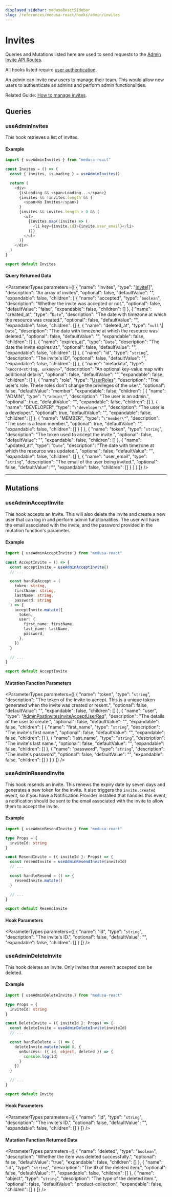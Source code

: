 ```yaml
---
displayed_sidebar: medusaReactSidebar
slug: /references/medusa-react/hooks/admin/invites
---
```



# Invites

Queries and Mutations listed here are used to send requests to the [Admin Invite API Routes](https://docs.medusajs.com/api/admin#invites).

All hooks listed require [user authentication](../../../modules/medusa_react.mdx#useadminlogin).

An admin can invite new users to manage their team. This would allow new users to authenticate as admins and perform admin functionalities.

Related Guide: [How to manage invites](https://docs.medusajs.com/modules/users/admin/manage-invites).

## Queries

### useAdminInvites

This hook retrieves a list of invites.

#### Example

```ts
import { useAdminInvites } from "medusa-react"

const Invites = () => {
  const { invites, isLoading } = useAdminInvites()

  return (
    <div>
      {isLoading && <span>Loading...</span>}
      {invites && !invites.length && (
        <span>No Invites</span>)
      }
      {invites && invites.length > 0 && (
        <ul>
          {invites.map((invite) => (
            <li key={invite.id}>{invite.user_email}</li>
          ))}
        </ul>
      )}
    </div>
  )
}

export default Invites
```

#### Query Returned Data

<ParameterTypes parameters={[
  {
    "name": "invites",
    "type": "[Invite](../../../entities/classes/entities.Invite.mdx)[]",
    "description": "An array of invites",
    "optional": false,
    "defaultValue": "",
    "expandable": false,
    "children": [
      {
        "name": "accepted",
        "type": "`boolean`",
        "description": "Whether the invite was accepted or not.",
        "optional": false,
        "defaultValue": "false",
        "expandable": false,
        "children": []
      },
      {
        "name": "created_at",
        "type": "`Date`",
        "description": "The date with timezone at which the resource was created.",
        "optional": false,
        "defaultValue": "",
        "expandable": false,
        "children": []
      },
      {
        "name": "deleted_at",
        "type": "`null` \\| `Date`",
        "description": "The date with timezone at which the resource was deleted.",
        "optional": false,
        "defaultValue": "",
        "expandable": false,
        "children": []
      },
      {
        "name": "expires_at",
        "type": "`Date`",
        "description": "The date the invite expires at.",
        "optional": false,
        "defaultValue": "",
        "expandable": false,
        "children": []
      },
      {
        "name": "id",
        "type": "`string`",
        "description": "The invite's ID",
        "optional": false,
        "defaultValue": "",
        "expandable": false,
        "children": []
      },
      {
        "name": "metadata",
        "type": "`Record<string, unknown>`",
        "description": "An optional key-value map with additional details",
        "optional": false,
        "defaultValue": "",
        "expandable": false,
        "children": []
      },
      {
        "name": "role",
        "type": "[UserRoles](../../../entities/enums/entities.UserRoles.mdx)",
        "description": "The user's role. These roles don't change the privileges of the user.",
        "optional": false,
        "defaultValue": "member",
        "expandable": false,
        "children": [
          {
            "name": "ADMIN",
            "type": "`\"admin\"`",
            "description": "The user is an admin.",
            "optional": true,
            "defaultValue": "",
            "expandable": false,
            "children": []
          },
          {
            "name": "DEVELOPER",
            "type": "`\"developer\"`",
            "description": "The user is a developer.",
            "optional": true,
            "defaultValue": "",
            "expandable": false,
            "children": []
          },
          {
            "name": "MEMBER",
            "type": "`\"member\"`",
            "description": "The user is a team member.",
            "optional": true,
            "defaultValue": "",
            "expandable": false,
            "children": []
          }
        ]
      },
      {
        "name": "token",
        "type": "`string`",
        "description": "The token used to accept the invite.",
        "optional": false,
        "defaultValue": "",
        "expandable": false,
        "children": []
      },
      {
        "name": "updated_at",
        "type": "`Date`",
        "description": "The date with timezone at which the resource was updated.",
        "optional": false,
        "defaultValue": "",
        "expandable": false,
        "children": []
      },
      {
        "name": "user_email",
        "type": "`string`",
        "description": "The email of the user being invited.",
        "optional": false,
        "defaultValue": "",
        "expandable": false,
        "children": []
      }
    ]
  }
]} />

___

## Mutations

### useAdminAcceptInvite

This hook accepts an Invite. This will also delete the invite and create a new user that can log in and perform admin functionalities. 
The user will have the email associated with the invite, and the password provided in the mutation function's parameter.

#### Example

```ts
import { useAdminAcceptInvite } from "medusa-react"

const AcceptInvite = () => {
  const acceptInvite = useAdminAcceptInvite()
  // ...

  const handleAccept = (
    token: string,
    firstName: string,
    lastName: string,
    password: string
  ) => {
    acceptInvite.mutate({
      token,
      user: {
        first_name: firstName,
        last_name: lastName,
        password,
      },
    })
  }

  // ...
}

export default AcceptInvite
```

#### Mutation Function Parameters

<ParameterTypes parameters={[
  {
    "name": "token",
    "type": "`string`",
    "description": "The token of the invite to accept. This is a unique token generated when the invite was created or resent.",
    "optional": false,
    "defaultValue": "",
    "expandable": false,
    "children": []
  },
  {
    "name": "user",
    "type": "[AdminPostInvitesInviteAcceptUserReq](../../../medusa/classes/medusa.AdminPostInvitesInviteAcceptUserReq.mdx)",
    "description": "The details of the user to create.",
    "optional": false,
    "defaultValue": "",
    "expandable": false,
    "children": [
      {
        "name": "first_name",
        "type": "`string`",
        "description": "The invite's first name.",
        "optional": false,
        "defaultValue": "",
        "expandable": false,
        "children": []
      },
      {
        "name": "last_name",
        "type": "`string`",
        "description": "The invite's last name.",
        "optional": false,
        "defaultValue": "",
        "expandable": false,
        "children": []
      },
      {
        "name": "password",
        "type": "`string`",
        "description": "The invite's password",
        "optional": false,
        "defaultValue": "",
        "expandable": false,
        "children": []
      }
    ]
  }
]} />

### useAdminResendInvite

This hook resends an invite. This renews the expiry date by seven days and generates a new token for the invite. It also triggers the `invite.created` event, 
so if you have a Notification Provider installed that handles this event, a notification should be sent to the email associated with the 
invite to allow them to accept the invite.

#### Example

```ts
import { useAdminResendInvite } from "medusa-react"

type Props = {
  inviteId: string
}

const ResendInvite = ({ inviteId }: Props) => {
  const resendInvite = useAdminResendInvite(inviteId)
  // ...

  const handleResend = () => {
    resendInvite.mutate()
  }

  // ...
}

export default ResendInvite
```

#### Hook Parameters

<ParameterTypes parameters={[
  {
    "name": "id",
    "type": "`string`",
    "description": "The invite's ID.",
    "optional": false,
    "defaultValue": "",
    "expandable": false,
    "children": []
  }
]} />

### useAdminDeleteInvite

This hook deletes an invite. Only invites that weren't accepted can be deleted.

#### Example

```ts
import { useAdminDeleteInvite } from "medusa-react"

type Props = {
  inviteId: string
}

const DeleteInvite = ({ inviteId }: Props) => {
  const deleteInvite = useAdminDeleteInvite(inviteId)
  // ...

  const handleDelete = () => {
    deleteInvite.mutate(void 0, {
      onSuccess: ({ id, object, deleted }) => {
        console.log(id)
      }
    })
  }

  // ...
}

export default Invite
```

#### Hook Parameters

<ParameterTypes parameters={[
  {
    "name": "id",
    "type": "`string`",
    "description": "The invite's ID.",
    "optional": false,
    "defaultValue": "",
    "expandable": false,
    "children": []
  }
]} />

#### Mutation Function Returned Data

<ParameterTypes parameters={[
  {
    "name": "deleted",
    "type": "`boolean`",
    "description": "Whether the item was deleted successfully.",
    "optional": false,
    "defaultValue": "true",
    "expandable": false,
    "children": []
  },
  {
    "name": "id",
    "type": "`string`",
    "description": "The ID of the deleted item.",
    "optional": false,
    "defaultValue": "",
    "expandable": false,
    "children": []
  },
  {
    "name": "object",
    "type": "`string`",
    "description": "The type of the deleted item.",
    "optional": false,
    "defaultValue": "product-collection",
    "expandable": false,
    "children": []
  }
]} />
